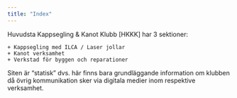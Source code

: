 ---
title: "Index"
---

Huvudsta Kappsegling & Kanot Klubb [HKKK] har 3 sektioner:

    + Kappsegling med ILCA / Laser jollar
    + Kanot verksamhet
    + Verkstad för byggen och reparationer

Siten är "statisk" dvs. här finns bara grundläggande information om klubben då övrig kommunikation sker via digitala medier inom respektive verksamhet.

